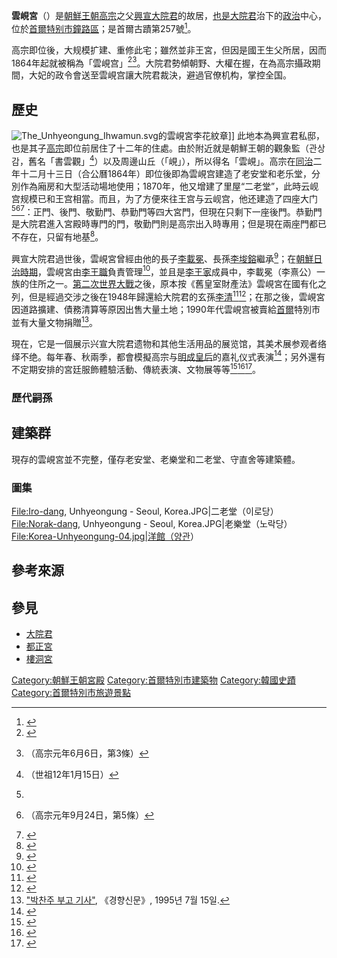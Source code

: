 {{Infobox Korean name
|img = Wongwt 雲峴宮 (17102864336).jpg
|caption=
|hangul=운현궁
|hanja=雲峴宮
|rr=Unhyeongung
|mr=Unhyŏngung
|}}

'''雲峴宮'''（{{lang-ko|운현궁}}）是[[朝鮮王朝|朝鮮王朝]][[朝鮮高宗|高宗]]之父[[興宣大院君|興宣大院君]]的故居，[[也是大院君|也是大院君]]治下的[[政治|政治]]中心，位於[[首尔|首爾特别市]][[鐘路區|鐘路區]]{{link-ko|雲泥洞|운니동}}；是首爾古蹟第257號<ref>{{cite web |title=사적 제257호  서울 운현궁 (서울 雲峴宮) |url=http://www.heritage.go.kr/heri/cul/culSelectDetail.do?VdkVgwKey=13,02570000,11&pageNo=1_1_1_1 |website=국가문화유산포털 |accessdate=2020-07-06}}</ref>。

高宗即位後，大规模扩建、重修此宅；雖然並非王宮，但因是國王生父所居，因而1864年起就被稱為「雲峴宫」<ref>{{cite web |url=http://sjw.history.go.kr/id/SJW-K01090010-00400 |title=禁衛營西墻雲峴宮新建御路外門以敬覲門, 內門以恭覲門懸板事, 分付戶曹|website=[[承政院日記|承政院日記]]}}</ref><ref name="wza_3">{{cite web |title=운현궁과 금위영 사이에 문을 내어 행차하기 편리하도록 하라고 명하다 |url=http://sillok.history.go.kr/id/wza_10106006_003 |website=[[朝鮮王朝實錄|朝鮮王朝實錄]]}}（高宗元年6月6日，第3條）</ref>。大院君勢傾朝野、大權在握，在為高宗攝政期間，大妃的政令會送至雲峴宫讓大院君裁決，避過官僚机构，掌控全国。

== 歷史 ==
[[File:The_Unhyeongung_Ihwamun.svg|thumb]]的雲峴宮李花紋章]]
此地本為興宣君私邸，也是其子[[朝鮮高宗|高宗]]即位前居住了十二年的住處。由於附近就是朝鮮王朝的觀象監（관상감，舊名「書雲觀」<ref>{{cite web |title=신숙주·정인지·정현조 등에게 관직을 제수하고 관제를 다시 정하다 |url=http://sillok.history.go.kr/id/wga_11201015_001}}（世祖12年1月15日）</ref>）以及周邊山丘（「峴」），所以得名「雲峴」。高宗在[[同治|同治]]二年十二月十三日（合公曆1864年）即位後即為雲峴宫建造了老安堂和老乐堂，分別作為廂房和大型活动場地使用；1870年，他又增建了里屋“二老堂”，此時云岘宫规模已和王宫相當。而且，为了方便來往王宫与云岘宫，他还建造了四座大门<ref name="wza_3" /><ref>{{cite web |title=운현궁의 경근문과 공근문을 세울 당시의 호조 판서 이돈영에게 가자하도록 하다 |url=http://sillok.history.go.kr/id/wza_10109024_005}}（高宗元年9月24日，第5條）</ref><ref>{{cite web |title=History of Unhyeongung |url=http://www.unhyeongung.or.kr/m/eng/0101.php |website=Unhyeongung, The hall of Korean royal family culture |accessdate=2020-07-06}}</ref>：正門、後門、敬勤門、恭勤門等四大宮門，但現在只剩下一座後門。恭勤門是大院君進入宮殿時專門的門，敬勤門則是高宗出入時專用；但是現在兩座門都已不存在，只留有地基<ref>{{cite web |title=雲峴宮 (서울 운현궁) |url=https://big5chinese.visitkorea.or.kr/cht/ATT/3_2_view.jsp?cid=332627 |website=韓國觀光公社}}</ref>。

興宣大院君過世後，雲峴宮曾經由他的長子[[李載冕|李載冕]]、長孫[[李埈鎔|李埈鎔]]繼承<ref>{{cite web |title=雲峴宮 |url=http://tchinese.seoul.go.kr/%e9%9b%b2%e5%b3%b4%e5%ae%ae-2/ |website=首爾市政府網站 |accessdate=2020-07-06}}</ref>；在[[朝鮮日治時期|朝鮮日治時期]]，雲峴宮由[[李王職|李王職]]負責管理<ref>{{cite web |title=운현궁의 유래 |url=http://www.unhyeongung.or.kr/0101.php |website=왕실문화의 전당 운현궁 |accessdate=2020-07-06}}</ref>，並且是[[李王家|李王家]]成員中，李載冕（李熹公）一族的住所之一。[[第二次世界大戰|第二次世界大戰]]之後，原本按《舊皇室財產法》雲峴宮在國有化之列，但是經過交涉之後在1948年歸還給大院君的玄孫[[李清_(韓國)|李清]]<ref name="인터뷰">{{cite web |url=http://dna.naver.com/viewer/index.nhn?articleId=1991121100209221001&editNo=2&printCount=1&publishDate=1991-12-11&officeId=00020&pageNo=21&printNo=21676&publishType=00020 |title="이청 인터뷰 기사" |publisher=《[[東亞日報|동아일보]]》|date=1991-12-11 |language=ko }}</ref><ref>{{cite news |author1=노형석 |title=조선말 왕족 애환 서린 ‘운현궁 유물’ 선뵌다   원문보기 |url=http://www.hani.co.kr/arti/culture/culture_general/347277.html |accessdate=2020-07-03 |agency=한겨레모바일 |date=2009-03-31}}</ref>；在那之後，雲峴宮因道路擴建、債務清算等原因出售大量土地；1990年代雲峴宫被賣給[[首爾|首爾]]特別市並有大量文物捐贈<ref>[http://dna.naver.com/viewer/index.nhn?articleId=1995071500329118040&editNo=20&printCount=1&publishDate=1995-07-15&officeId=00032&pageNo=18&printNo=15482&publishType=00010 "박찬주 부고 기사"], 《경향신문》, 1995년 7월 15일.</ref>。

現在，它是一個展示兴宣大院君遗物和其他生活用品的展览馆，其美术展参观者络绎不绝。每年春、秋兩季，都會模擬高宗与[[明成皇后|明成皇后]]的嘉礼仪式表演<ref>{{cite web |title=高宗ㆍ明成皇后嘉禮 |url=https://tchinese.visitseoul.net/events/%E9%AB%98%E5%AE%97%E3%86%8D%E6%98%8E%E6%88%90%E7%9A%87%E5%90%8E%E5%98%89%E7%A6%AE_/16819 |website=首爾市官方旅遊網站 |accessdate=2020-07-06}}</ref>；另外還有不定期安排的宮廷服飾體驗活動、傳統表演、文物展等等<ref>{{cite web |title=雲峴宮夜間開放及文化表演 |url=http://tchinese.visitseoul.net/events/2014%E9%9B%B2%E5%B3%B4%E5%AE%AE%E5%A4%9C%E9%96%93%E9%96%8B%E6%94%BE%E5%8F%8A%E6%96%87%E5%8C%96%E8%A1%A8%E6%BC%94-TC_/8980 |accessdate=2020-07-06}}</ref><ref>{{cite web |title=雲峴宮宮廷服體驗 |url=http://tchinese.visitseoul.net/events/%E9%9B%B2%E5%B3%B4%E5%AE%AE%E5%AE%AE%E5%BB%B7%E6%9C%8D%E9%AB%94%E9%A9%97_/8239 |accessdate=2020-07-06}}</ref><ref>{{cite web |title=「雲峴宮 - 距天一尺五」特展 |url=http://tchinese.visitseoul.net/events/%E9%9B%B2%E5%B3%B4%E5%AE%AE%E2%94%80%E8%B7%9D%E5%A4%A9%E4%B8%80%E5%B0%BA%E4%BA%94%E7%89%B9%E5%B1%95_/24151 |accessdate=2020-07-06}}</ref>。 

===歷代嗣孫===
{{chart top|width=80%|collapsed=yes|雲峴宮嗣孫世系圖}}
{{chart/start|align=center}}
{{chart| | | | | 01 | |01=<small>(1820-1898)</small><br>[[興宣大院君|興宣大院君]]<br>李昰應
|boxstyle_ 01=border-width:1px;
}}
{{chart| |,|-|-|-|(| |}}
{{chart| 01 | | 02 | |01=<small>(1845-1912)</small><br>'''[[李載冕|興親王]]'''<br>李熹|02=<small>(1852-1919)</small><br>[[朝鮮高宗|朝鮮高宗]]<br>李㷩
|boxstyle_ 02=border-width:1px;
}}
{{chart| |!| | | |!| |}}
{{chart| 01 | | 02 | |01=<small>(1870-1917)</small><br>'''[[李埈鎔|永宣君]]'''<br>李埈鎔|02=<small>(1877-1955)</small><br>[[李堈|義親王]]<br>李堈
|boxstyle_ 02=border-width:1px;
}}
{{chart| |L|~|~|7|!| |}}
{{chart| | | | | 01 | |01=<small>(1912-1945)</small><br>'''[[李鍝|李鍝]]'''}}
{{chart| | | | | |!| |}}
{{chart| | | | | 01 | |01=<small>(1936-)</small><br>'''[[李清_(韓國)|李清]]'''}}
{{chart/end}}
{{chart bottom}}

== 建築群 ==
現存的雲峴宮並不完整，僅存老安堂、老樂堂和二老堂、守直舍等建築體。

=== 圖集 ===
<gallery>
File:Iro-dang, Unhyeongung - Seoul, Korea.JPG|二老堂（이로당）
File:Norak-dang, Unhyeongung - Seoul, Korea.JPG|老樂堂（노락당）
File:Korea-Unhyeongung-04.jpg|洋館（양관）
</gallery>

==參考來源==
{{reflist|25em}}

==參見==
* [[大院君|大院君]]
* [[都正宮|都正宮]]
* [[樓洞宮|樓洞宮]]

[[Category:朝鮮王朝宮殿|Category:朝鮮王朝宮殿]]
[[Category:首爾特別市建築物|Category:首爾特別市建築物]]
[[Category:韓國史蹟|Category:韓國史蹟]]
[[Category:首爾特別市旅遊景點|Category:首爾特別市旅遊景點]]